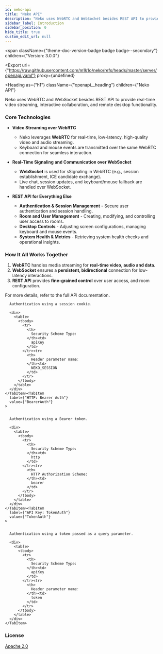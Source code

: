 ```yaml
---
id: neko-api
title: "Neko API"
description: "Neko uses WebRTC and WebSocket besides REST API to provide real-time video streaming, interactive collaboration, and remote desktop functionality."
sidebar_label: Introduction
sidebar_position: 0
hide_title: true
custom_edit_url: null
---
```



<span
  className={"theme-doc-version-badge badge badge--secondary"}
  children={"Version: 3.0.0"}
>
</span>

<Export
  url={"https://raw.githubusercontent.com/m1k1o/neko/refs/heads/master/server/openapi.yaml"}
  proxy={undefined}
>
  
</Export>

<Heading
  as={"h1"}
  className={"openapi__heading"}
  children={"Neko API"}
>
</Heading>



Neko uses WebRTC and WebSocket besides REST API to provide real-time video streaming, interactive collaboration, and remote desktop functionality.

### Core Technologies

- **Video Streaming over WebRTC**
  - Neko leverages **WebRTC** for real-time, low-latency, high-quality video and audio streaming.
  - Keyboard and mouse events are transmitted over the same WebRTC connection for seamless interaction.

- **Real-Time Signaling and Communication over WebSocket**
  - **WebSocket** is used for sSignaling in WebRTC (e.g., session establishment, ICE candidate exchange).  
  - Live chat, session updates, and keyboard/mouse fallback are handled over WebSocket.

- **REST API for Everything Else**
  - **Authentication & Session Management** - Secure user authentication and session handling.  
  - **Room and User Management** - Creating, modifying, and controlling user access to rooms.  
  - **Desktop Controls** - Adjusting screen configurations, managing keyboard and mouse events.
  - **System Health & Metrics** - Retrieving system health checks and operational insights.  

### How It All Works Together

1. **WebRTC** handles media streaming for **real-time video, audio and data**.
2. **WebSocket** ensures a **persistent, bidirectional** connection for low-latency interactions.  
3. **REST API** provides **fine-grained control** over user access, and room configuration.

For more details, refer to the full API documentation.


<div
  style={{"marginBottom":"2rem"}}
>
  <Heading
    id={"authentication"}
    as={"h2"}
    className={"openapi-tabs__heading"}
    children={"Authentication"}
  >
  </Heading><SchemaTabs
    className={"openapi-tabs__security-schemes"}
  >
    <TabItem
      label={"API Key: CookieAuth"}
      value={"CookieAuth"}
    >
      
      
      Authentication using a session cookie.
      
      <div>
        <table>
          <tbody>
            <tr>
              <th>
                Security Scheme Type:
              </th><td>
                apiKey
              </td>
            </tr><tr>
              <th>
                Header parameter name:
              </th><td>
                NEKO_SESSION
              </td>
            </tr>
          </tbody>
        </table>
      </div>
    </TabItem><TabItem
      label={"HTTP: Bearer Auth"}
      value={"BearerAuth"}
    >
      
      
      Authentication using a Bearer token.
      
      <div>
        <table>
          <tbody>
            <tr>
              <th>
                Security Scheme Type:
              </th><td>
                http
              </td>
            </tr><tr>
              <th>
                HTTP Authorization Scheme:
              </th><td>
                bearer
              </td>
            </tr>
          </tbody>
        </table>
      </div>
    </TabItem><TabItem
      label={"API Key: TokenAuth"}
      value={"TokenAuth"}
    >
      
      
      Authentication using a token passed as a query parameter.
      
      <div>
        <table>
          <tbody>
            <tr>
              <th>
                Security Scheme Type:
              </th><td>
                apiKey
              </td>
            </tr><tr>
              <th>
                Header parameter name:
              </th><td>
                token
              </td>
            </tr>
          </tbody>
        </table>
      </div>
    </TabItem>
  </SchemaTabs>
</div><div
  style={{"marginBottom":"var(--ifm-paragraph-margin-bottom)"}}
>
  <h3
    style={{"marginBottom":"0.25rem"}}
  >
    License
  </h3><a
    href={"http://www.apache.org/licenses/LICENSE-2.0.html"}
  >
    Apache 2.0
  </a>
</div>
      